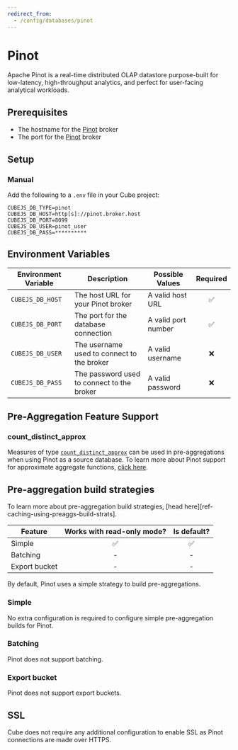 ```yaml
---
redirect_from:
  - /config/databases/pinot
---
```


# Pinot

Apache Pinot is a real-time distributed OLAP datastore purpose-built for low-latency, high-throughput analytics,
and perfect for user-facing analytical workloads.

## Prerequisites

- The hostname for the [Pinot][pinot] broker
- The port for the [Pinot][pinot] broker

## Setup

### Manual

Add the following to a `.env` file in your Cube project:

```dotenv
CUBEJS_DB_TYPE=pinot
CUBEJS_DB_HOST=http[s]://pinot.broker.host
CUBEJS_DB_PORT=8099
CUBEJS_DB_USER=pinot_user
CUBEJS_DB_PASS=**********
```

## Environment Variables

| Environment Variable | Description                                | Possible Values     | Required |
|----------------------|--------------------------------------------|---------------------|:--------:|
| `CUBEJS_DB_HOST`     | The host URL for your Pinot broker         | A valid host URL    |    ✅    |
| `CUBEJS_DB_PORT`     | The port for the database connection       | A valid port number |    ✅    |
| `CUBEJS_DB_USER`     | The username used to connect to the broker | A valid username    |    ❌    |
| `CUBEJS_DB_PASS`     | The password used to connect to the broker | A valid password    |    ❌    |

## Pre-Aggregation Feature Support

### count_distinct_approx

Measures of type
[`count_distinct_approx`][ref-schema-ref-types-formats-countdistinctapprox] can
be used in pre-aggregations when using Pinot as a source database. To learn more
about Pinot support for approximate aggregate functions, [click
here][pinot-docs-approx-agg-fns].

## Pre-aggregation build strategies

<InfoBox>

To learn more about pre-aggregation build strategies, [head
here][ref-caching-using-preaggs-build-strats].

</InfoBox>

| Feature       | Works with read-only mode? | Is default? |
|---------------|:--------------------------:|:-----------:|
| Simple        |             ✅             |      ✅     |
| Batching      |             -              |      -      |
| Export bucket |             -              |      -      |

By default, Pinot uses a simple strategy to build pre-aggregations.

### Simple

No extra configuration is required to configure simple pre-aggregation builds
for Pinot.

### Batching

Pinot does not support batching.

### Export bucket

Pinot does not support export buckets.

## SSL

Cube does not require any additional configuration to enable SSL as Pinot connections are made over HTTPS.

[pinot]: https://docs.pinot.apache.org/
[pinot-docs-approx-agg-fns]:
  https://docs.pinot.apache.org/users/user-guide-query/query-syntax/how-to-handle-unique-counting
[ref-recipe-enable-ssl]:
  /guides/recipes/data-sources/using-ssl-connections-to-data-source
[ref-schema-ref-types-formats-countdistinctapprox]: /reference/data-model/types-and-formats#count_distinct_approx
